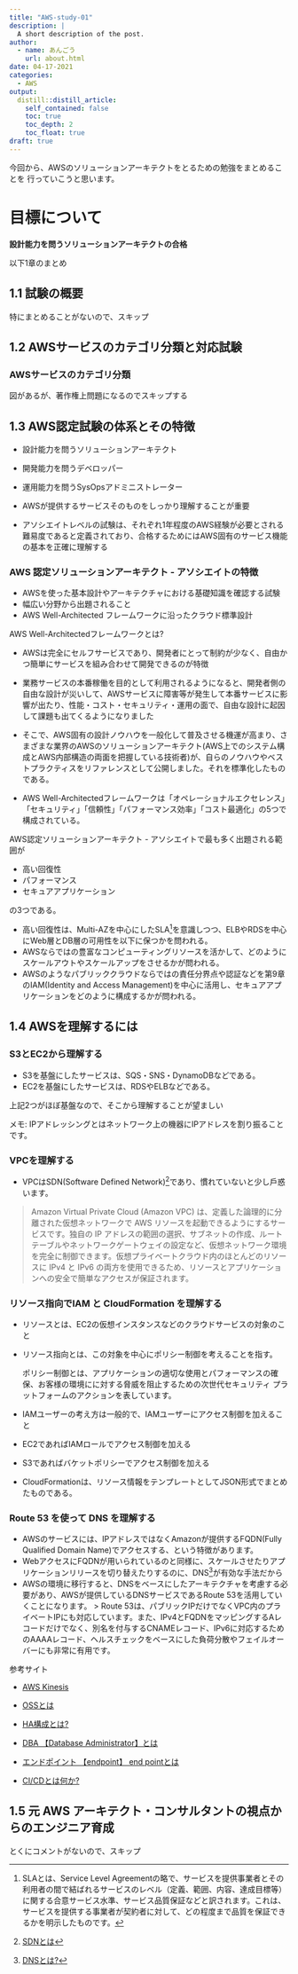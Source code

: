 ```yaml
---
title: "AWS-study-01"
description: |
  A short description of the post.
author:
  - name: あんごう
    url: about.html
date: 04-17-2021
categories:
  - AWS
output:
  distill::distill_article:
    self_contained: false
    toc: true
    toc_depth: 2
    toc_float: true
draft: true
---
```


今回から、AWSのソリューションアーキテクトをとるための勉強をまとめることを
行っていこうと思います。

# 目標について

**設計能力を問うソリューションアーキテクトの合格**

以下1章のまとめ

## 1.1 試験の概要

特にまとめることがないので、スキップ

<!-- [](./1.1.png) -->

## 1.2 AWSサービスのカテゴリ分類と対応試験

### AWSサービスのカテゴリ分類

図があるが、著作権上問題になるのでスキップする

## 1.3 AWS認定試験の体系とその特徴

- 設計能力を問うソリューションアーキテクト
- 開発能力を問うデベロッパー
- 運用能力を問うSysOpsアドミニストレーター

- AWSが提供するサービスそのものをしっかり理解することが重要
- アソシエイトレベルの試験は、それぞれ1年程度のAWS経験が必要とされる難易度であると定義されており、合格するためにはAWS固有のサービス機能の基本を正確に理解する

### AWS 認定ソリューションアーキテクト - アソシエイトの特徴

- AWSを使った基本設計やアーキテクチャにおける基礎知識を確認する試験
- 幅広い分野から出題されること
- AWS Well-Architected フレームワークに沿ったクラウド標準設計

AWS Well-Architectedフレームワークとは?

- AWSは完全にセルフサービスであり、開発者にとって制約が少なく、自由かつ簡単にサービスを組み合わせて開発できるのが特徴
- 業務サービスの本番稼働を目的として利用されるようになると、開発者側の自由な設計が災いして、AWSサービスに障害等が発生して本番サービスに影響が出たり、性能・コスト・セキュリティ・運用の面で、自由な設計に起因して課題も出てくるようになりました
- そこで、AWS固有の設計ノウハウを一般化して普及させる機運が高まり、さまざまな業界のAWSのソリューションアーキテクト(AWS上でのシステム構成とAWS内部構造の両面を把握している技術者)が、自らのノウハウやベストプラクティスをリファレンスとして公開しました。それを標準化したものである。

- AWS Well-Architectedフレームワークは「オペレーショナルエクセレンス」「セキュリティ」「信頼性」「パフォーマンス効率」「コスト最適化」の5つで構成されている。

AWS認定ソリューションアーキテクト - アソシエイトで最も多く出題される範囲が

- 高い回復性
- パフォーマンス
- セキュアアプリケーション

の3つである。

- 高い回復性は、Multi-AZを中心にしたSLA^[SLAとは、Service Level Agreementの略で、サービスを提供事業者とその利用者の間で結ばれるサービスのレベル（定義、範囲、内容、達成目標等）に関する合意サービス水準、サービス品質保証などと訳されます。これは、サービスを提供する事業者が契約者に対して、どの程度まで品質を保証できるかを明示したものです。]を意識しつつ、ELBやRDSを中心にWeb層とDB層の可用性を以下に保つかを問われる。
- AWSならではの豊富なコンピューティングリソースを活かして、どのようにスケールアウトやスケールアップをさせるかが問われる。
- AWSのようなパブリッククラウドならではの責任分界点や認証などを第9章のIAM(Identity and Access Management)を中心に活用し、セキュアアプリケーションをどのように構成するかが問われる。

## 1.4 AWSを理解するには

### S3とEC2から理解する

- S3を基盤にしたサービスは、SQS・SNS・DynamoDBなどである。
- EC2を基盤にしたサービスは、RDSやELBなどである。

上記2つがほぼ基盤なので、そこから理解することが望ましい

メモ: IPアドレッシングとはネットワーク上の機器にIPアドレスを割り振ることです。

### VPCを理解する

- VPCはSDN(Software Defined Network)^[[SDNとは](https://www.nic.ad.jp/ja/basics/terms/sdn.html)]であり、慣れていないと少し戶惑います。

> Amazon Virtual Private Cloud (Amazon VPC) は、定義した論理的に分離された仮想ネットワークで AWS リソースを起動できるようにするサービスです。独自の IP アドレスの範囲の選択、サブネットの作成、ルートテーブルやネットワークゲートウェイの設定など、仮想ネットワーク環境を完全に制御できます。仮想プライベートクラウド内のほとんどのリソースに IPv4 と IPv6 の両方を使用できるため、リソースとアプリケーションへの安全で簡単なアクセスが保証されます。

### リソース指向でIAM と CloudFormation を理解する

- リソースとは、EC2の仮想インスタンスなどのクラウドサービスの対象のこと
- リソース指向とは、この対象を中心にポリシー制御を考えることを指す。
<aside>
ポリシー制御とは、アプリケーションの適切な使用とパフォーマンスの確保、お客様の環境にに対する脅威を阻止するための次世代セキュリティ プラットフォームのアクションを表しています。
</aside>

- IAMユーザーの考え方は一般的で、IAMユーザーにアクセス制御を加えること
- EC2であればIAMロールでアクセス制御を加える
- S3であればバケットポリシーでアクセス制御を加える

- CloudFormationは、リソース情報をテンプレートとしてJSON形式でまとめたものである。


### Route 53 を使って DNS を理解する

- AWSのサービスには、IPアドレスではなくAmazonが提供するFQDN(Fully Qualified Domain Name)でアクセスする、という特徴があります。
- WebアクセスにFQDNが用いられているのと同様に、スケールさせたりアプリケーションリリースを切り替えたりするのに、DNS^[[DNSとは?](https://www.nic.ad.jp/ja/basics/beginners/dns.html)]が有効な手法だから
- AWSの環境に移行すると、DNSをベースにしたアーキテクチャを考慮する必要があり、AWSが提供しているDNSサービスであるRoute 53を活用していくことになります。
> Route 53は、パブリックIPだけでなくVPC内のプライベートIPにも対応しています。また、IPv4とFQDNをマッピングするAレコードだけでなく、別名を付与するCNAMEレコード、IPv6に対応するためのAAAAレコード、ヘルスチェックをベースにした負荷分散やフェイルオーバーにも非常に有用です。

参考サイト

- [AWS Kinesis](https://aws.amazon.com/jp/kinesis/)
- [OSSとは](https://hnavi.co.jp/knowledge/blog/oss/)
- [HA構成とは?](https://bcblog.sios.jp/what-is-ha-failover-loadbalancing/#:~:text=HA%E6%A7%8B%E6%88%90%E3%81%A8%E3%81%AF%E3%80%81%E5%8F%AF%E7%94%A8%E6%80%A7,%E3%81%A8%E3%81%84%E3%81%86%E6%84%8F%E5%91%B3%E3%81%AB%E3%81%AA%E3%82%8A%E3%81%BE%E3%81%99%E3%80%82)
- [DBA 【Database Administrator】とは](https://e-words.jp/w/DBA.html)
- [エンドポイント 【endpoint】 end pointとは](https://e-words.jp/w/%E3%82%A8%E3%83%B3%E3%83%89%E3%83%9D%E3%82%A4%E3%83%B3%E3%83%88.html#:~:text=%E3%82%A8%E3%83%B3%E3%83%89%E3%83%9D%E3%82%A4%E3%83%B3%E3%83%88%E3%81%A8%E3%81%AF%E3%80%81%E7%AB%AF%E7%82%B9,%E3%82%92%E6%8C%87%E3%81%99%E3%81%93%E3%81%A8%E3%81%8C%E5%A4%9A%E3%81%84%E3%80%82)

- [CI/CDとは何か?](https://codezine.jp/article/detail/11083)

## 1.5 元 AWS アーキテクト・コンサルタントの視点からのエンジニア育成

とくにコメントがないので、スキップ
